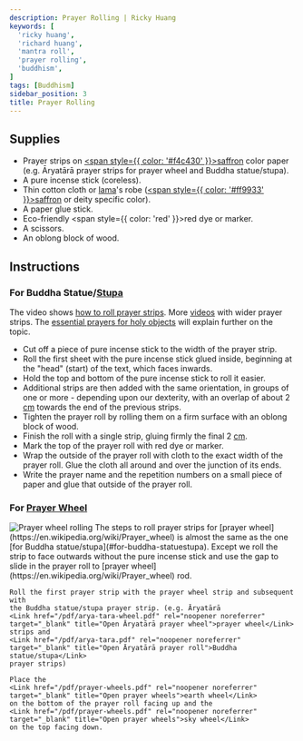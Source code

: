```yaml
---
description: Prayer Rolling | Ricky Huang
keywords: [
  'ricky huang',
  'richard huang',
  'mantra roll',
  'prayer rolling',
  'buddhism',
]
tags: [Buddhism]
sidebar_position: 3
title: Prayer Rolling
---
```


<Welcome />

## Supplies

- Prayer strips on [<span style={{ color: '#f4c430' }}>saffron</span>](https://en.wikipedia.org/wiki/Saffron_(color))
  color paper (e.g. Āryatārā prayer strips for
  <Link href="/pdf/arya-tara-wheel.pdf" rel="noopener noreferrer" target="_blank" title="Open Āryatārā prayer wheel">prayer wheel</Link> and
  <Link href="/pdf/arya-tara.pdf" rel="noopener noreferrer" target="_blank" title="Open Āryatārā prayer roll">Buddha statue/stupa</Link>).
- A pure incense stick (coreless).
- Thin cotton cloth or [lama](https://en.wikipedia.org/wiki/Lama)'s robe ([<span style={{ color: '#ff9933' }}>saffron</span>](https://en.wikipedia.org/wiki/Saffron_(color)) or deity specific color).
- A paper glue stick.
- Eco-friendly <span style={{ color: 'red' }}>red</span> dye or marker.
- A scissors.
- An oblong block of wood.

## Instructions

### For Buddha Statue/[Stupa](https://en.wikipedia.org/wiki/Stupa)

The video shows [how to roll prayer strips](https://www.youtube.com/watch?v=PwSm7r5ppww).
More [videos](https://bodhipath.org/centers/natural-bridge-stupa-mantra-rolling/) with wider prayer strips.
The [essential prayers for holy objects](https://fpmt.org/wp-content/uploads/teachers/zopa/advice/essential-mantras-for-holy-objects/essentialmantrasholyobjects_c5.pdf) will explain further on the topic.

- Cut off a piece of pure incense stick to the width of the prayer strip.
- Roll the first sheet with the pure incense stick glued inside, beginning at
  the "head" (start) of the text, which faces inwards.
- Hold the top and bottom of the pure incense stick to roll it easier.
- Additional strips are then added with the same orientation, in groups of one or more -
  depending upon our dexterity, with an overlap of about 2 [cm](https://en.wikipedia.org/wiki/Centimetre)
  towards the end of the previous strips.
- Tighten the prayer roll by rolling them on a firm surface with an oblong block of wood.
- Finish the roll with a single strip, gluing firmly the final 2 [cm](https://en.wikipedia.org/wiki/Centimetre).
- Mark the top of the prayer roll with red dye or marker.
- Wrap the outside of the prayer roll with cloth to the exact width of the prayer roll.
  Glue the cloth all around and over the junction of its ends.
- Write the prayer name and the repetition numbers on a small piece of paper
  and glue that outside of the prayer roll.

### For [Prayer Wheel](https://en.wikipedia.org/wiki/Prayer_wheel)

<div className="row">
  <Image
    alt="Prayer wheel rolling"
    className="col col--2 margin-top--sm"
    picture={{ fallback: require('#buddhism/img/prayer-wheel-rolling.webp').default }}
  />
  <span className="col col--10">
    The steps to roll prayer strips for [prayer wheel](https://en.wikipedia.org/wiki/Prayer_wheel)
    is almost the same as the one [for Buddha statue/stupa](#for-buddha-statuestupa).
    Except we roll the strip to face outwards without the pure incense stick and use the gap to slide in
    the prayer roll to [prayer wheel](https://en.wikipedia.org/wiki/Prayer_wheel) rod.

    Roll the first prayer strip with the prayer wheel strip and subsequent with
    the Buddha statue/stupa prayer strip. (e.g. Āryatārā
    <Link href="/pdf/arya-tara-wheel.pdf" rel="noopener noreferrer" target="_blank" title="Open Āryatārā prayer wheel">prayer wheel</Link>
    strips and
    <Link href="/pdf/arya-tara.pdf" rel="noopener noreferrer" target="_blank" title="Open Āryatārā prayer roll">Buddha statue/stupa</Link>
    prayer strips)

    Place the
    <Link href="/pdf/prayer-wheels.pdf" rel="noopener noreferrer" target="_blank" title="Open prayer wheels">earth wheel</Link>
    on the bottom of the prayer roll facing up and the
    <Link href="/pdf/prayer-wheels.pdf" rel="noopener noreferrer" target="_blank" title="Open prayer wheels">sky wheel</Link>
    on the top facing down.
  </span>
</div>
